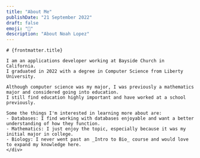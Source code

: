 ```yaml
---
title: "About Me"
publishDate: "21 September 2022"
draft: false
emoji: "🧱"
description: "About Noah Lopez"
---
```



<BaseLayout title={frontmatter.title} description={frontmatter.description}>
    <div class="px-2 sm:px-0 w-11/12 mr-auto ml-auto max-w-3xl merri
     prose-li:marker:text-blue-600
     prose prose-sm lg:prose-lg md:prose-md
     prose-li:leading-5 md:prose-li:leading-6 lg:prose-li:leading-7
     prose-p:leading-6 md:prose-p:leading-7 lg:prose-p:leading-8
     prose-li:leading-6 md:prose-li:leading-7 lg:prose-li:leading-8
     prose-h1:text-4xl prose-h1:font-normal"
     >

    # {frontmatter.title}

    I am an applications developer working at Bayside Church in California.
    I graduated in 2022 with a degree in Computer Science from Liberty University.

    Although computer science was my major, I was previously a mathematics major and considered going into education.
    I still find education highly important and have worked at a school previously.

    Some the things I'm interested in learning more about are:
    - Databases: I find working with databases enjoyable and want a better understanding of how they function.
    - Mathematics: I just enjoy the topic, especially because it was my initial major in college.
    - Biology: I never went past an _Intro to Bio_ course and would love to expand my knowledge here.
    </div>

</BaseLayout>
